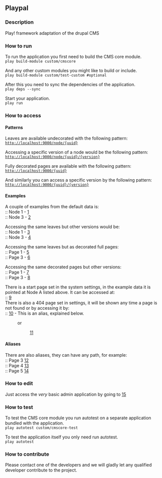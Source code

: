 == Playpal ==

=== Description ===
Play! framework adaptation of the drupal CMS

=== How to run ===
To run the application you first need to build the CMS core module.<br/>
<code>play build-module custom/cmscore</code>

And any other custom modules you might like to build or include.<br/>
<code>play build-module custom/test-custom #optional</code>

After this you need to sync the dependencies of the application.<br/>
<code>play deps --sync</code>

Start your application.<br/>
<code>play run</code>

=== How to access ===

==== Patterns ====
Leaves are available undecorated with the following pattern:<br/>
<code>http://localhost:9000/node/{uuid}</code>

Accessing a specific version of a node would be the following pattern:<br/>
<code>http://localhost:9000/node/{uuid}/{version}</code>

Fully decorated pages are available with the following pattern:<br/>
<code>http://localhost:9000/{uuid}</code>

And similarly you can access a specific version by the following pattern:<br/>
<code>http://localhost:9000/{uuid}/{version}</code>

==== Examples ====
A couple of examples from the default data is:<br/>
:: Node 1 - [http://localhost:9000/node/aa1755dd-18c4-4b78-956e-eef7e562c36c]<br/>
:: Node 3 - [http://localhost:9000/node/1cf699a7-a0c4-4be0-855f-466042a36a8d]<br/>


Accessing the same leaves but other versions would be:<br/>
:: Node 1 - [http://localhost:9000/node/aa1755dd-18c4-4b78-956e-eef7e562c36c/2]<br/>
:: Node 3 - [http://localhost:9000/node/1cf699a7-a0c4-4be0-855f-466042a36a8d/3]<br/>


Accessing the same leaves but as decorated full pages:<br/>
:: Page 1 - [http://localhost:9000/aa1755dd-18c4-4b78-956e-eef7e562c36c]<br/>
:: Page 3 - [http://localhost:9000/1cf699a7-a0c4-4be0-855f-466042a36a8d]<br/>


Accessing the same decorated pages but other versions:<br/>
:: Page 1 - [http://localhost:9000/aa1755dd-18c4-4b78-956e-eef7e562c36c/2]<br/>
:: Page 3 - [http://localhost:9000/1cf699a7-a0c4-4be0-855f-466042a36a8d/3]<br/>


There is a start page set in the system settings, in the example data it is pointed at Node A listed above. It can be accessed at:<br/>
:: [http://localhost:9000/]<br/>

There is also a 404 page set in settings, it will be shown any time a page is not found or by accessing it by:<br/>
:: [http://localhost:9000/page-not-found] - This is an alias, explained below.
: or
:: [http://localhost:9000/c9615819-0556-4e70-b6a9-a66c5b8d4c1a]<br/>

==== Aliases ====
There are also aliases, they can have any path, for example:<br/>
:: Page 3 [http://localhost:9000/third]<br/>
:: Page 4 [http://localhost:9000/fourth]<br/>
:: Page 5 [http://localhost:9000/fifth]<br/>

=== How to edit ===
Just access the <i>very</i> basic admin application by going to [http://localhost:9000/admin/]

=== How to test ===

To test the CMS core module you run autotest on a separate application bundled with the application.<br/>
<code>play autotest custom/cmscore-test</code>

To test the application itself you only need run autotest.<br/>
<code>play autotest</code>

=== How to contribute ===
Please contact one of the developers and we will gladly let any qualified developer contribute to the project.